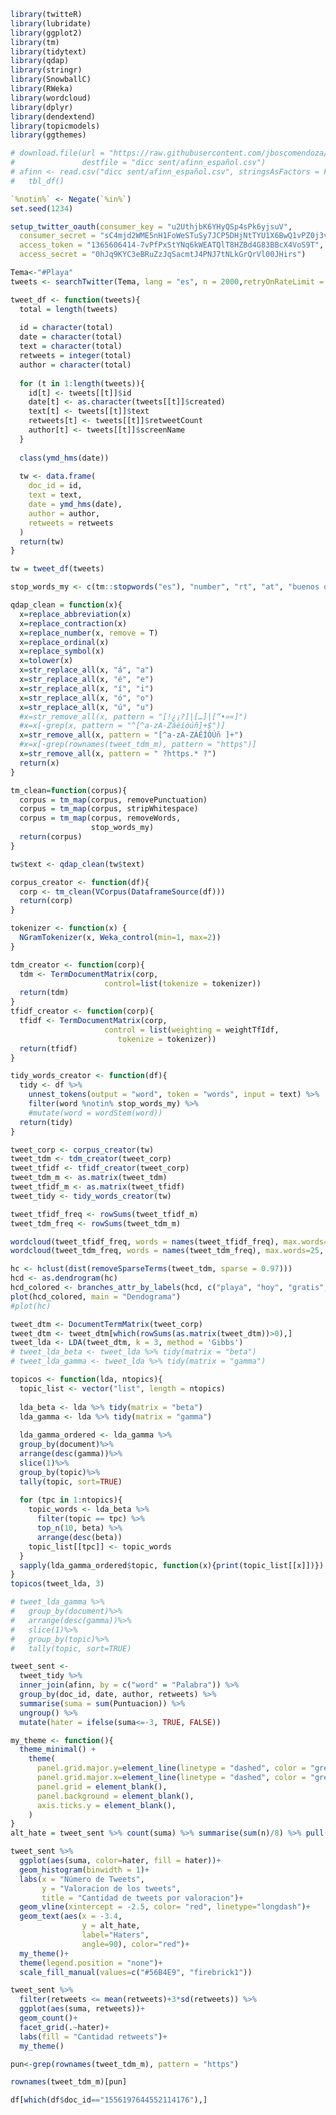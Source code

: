 ```r
library(twitteR)
library(lubridate)
library(ggplot2)
library(tm)
library(tidytext)
library(qdap)
library(stringr)
library(SnowballC)
library(RWeka)
library(wordcloud)
library(dplyr)
library(dendextend)
library(topicmodels)
library(ggthemes)

# download.file(url = "https://raw.githubusercontent.com/jboscomendoza/rpubs/master/sentimientos_afinn/lexico_afinn.en.es.csv",
#               destfile = "dicc sent/afinn_español.csv")
# afinn <- read.csv("dicc sent/afinn_español.csv", stringsAsFactors = F, fileEncoding = "latin1") %>%
#   tbl_df()

`%notin%` <- Negate(`%in%`)
set.seed(1234)

setup_twitter_oauth(consumer_key = "u2UthjbK6YHyQSp4sPk6yjsuV",
  consumer_secret = "sC4mjd2WME5nH1FoWeSTuSy7JCP5DHjNtTYU1X6BwQ1vPZ0j3v",
  access_token = "1365606414-7vPfPxStYNq6kWEATQlT8HZBd4G83BBcX4VoS9T",
  access_secret = "0hJq9KYC3eBRuZzJqSacmtJ4PNJ7tNLkGrQrVl00JHirs")

Tema<-"#Playa"
tweets <- searchTwitter(Tema, lang = "es", n = 2000,retryOnRateLimit = 100)
```

```r
tweet_df <- function(tweets){
  total = length(tweets)
  
  id = character(total)
  date = character(total)
  text = character(total)
  retweets = integer(total)
  author = character(total)
  
  for (t in 1:length(tweets)){
    id[t] <- tweets[[t]]$id
    date[t] <- as.character(tweets[[t]]$created)
    text[t] <- tweets[[t]]$text
    retweets[t] <- tweets[[t]]$retweetCount
    author[t] <- tweets[[t]]$screenName
  }
  
  class(ymd_hms(date))
  
  tw <- data.frame(
    doc_id = id,
    text = text,
    date = ymd_hms(date),
    author = author,
    retweets = retweets
  )
  return(tw)
}
```

```r
tw = tweet_df(tweets)
```

```r
stop_words_my <- c(tm::stopwords("es"), "number", "rt", "at", "buenos dias", "eramos", "d", "cada", "mas", "s", "aqui", "ref", "asi", "solo", "hacia", "aas", "aavv", "araya")

qdap_clean = function(x){
  x=replace_abbreviation(x)
  x=replace_contraction(x)
  x=replace_number(x, remove = T)
  x=replace_ordinal(x)
  x=replace_symbol(x)
  x=tolower(x)
  x=str_replace_all(x, "á", "a")
  x=str_replace_all(x, "é", "e")
  x=str_replace_all(x, "í", "i")
  x=str_replace_all(x, "ó", "o")
  x=str_replace_all(x, "ú", "u")
  #x=str_remove_all(x, pattern = "[!¿¡?]|[…]|[“•»«]")
  #x=x[-grep(x, pattern = "^[^a-zA-Záéíóúñ]+$")]
  x=str_remove_all(x, pattern = "[^a-zA-ZÁÉÍÓÚñ ]+")
  #x=x[-grep(rownames(tweet_tdm_m), pattern = "https")]
  x=str_remove_all(x, pattern = " ?https.* ?")
  return(x)
}  

tm_clean=function(corpus){
  corpus = tm_map(corpus, removePunctuation)
  corpus = tm_map(corpus, stripWhitespace)
  corpus = tm_map(corpus, removeWords,
                  stop_words_my)
  return(corpus)
}
```

```r
tw$text <- qdap_clean(tw$text)

corpus_creator <- function(df){
  corp <- tm_clean(VCorpus(DataframeSource(df)))
  return(corp)
}

tokenizer <- function(x) {
  NGramTokenizer(x, Weka_control(min=1, max=2))
}

tdm_creator <- function(corp){
  tdm <- TermDocumentMatrix(corp,
                     control=list(tokenize = tokenizer))
  return(tdm)
}
tfidf_creator <- function(corp){
  tfidf <- TermDocumentMatrix(corp,
                     control = list(weighting = weightTfIdf,
                        tokenize = tokenizer))
  return(tfidf)
}

tidy_words_creator <- function(df){
  tidy <- df %>% 
    unnest_tokens(output = "word", token = "words", input = text) %>% 
    filter(word %notin% stop_words_my) %>% 
    #mutate(word = wordStem(word))
  return(tidy)
}
```

```r
tweet_corp <- corpus_creator(tw)
tweet_tdm <- tdm_creator(tweet_corp)
tweet_tfidf <- tfidf_creator(tweet_corp)
tweet_tdm_m <- as.matrix(tweet_tdm)
tweet_tfidf_m <- as.matrix(tweet_tfidf)
tweet_tidy <- tidy_words_creator(tw)
```

```r
tweet_tfidf_freq <- rowSums(tweet_tfidf_m)
tweet_tdm_freq <- rowSums(tweet_tdm_m)

wordcloud(tweet_tfidf_freq, words = names(tweet_tfidf_freq), max.words=25, color="red")
wordcloud(tweet_tdm_freq, words = names(tweet_tdm_freq), max.words=25, color="red")
```

```r
hc <- hclust(dist(removeSparseTerms(tweet_tdm, sparse = 0.97)))
hcd <- as.dendrogram(hc)
hcd_colored <- branches_attr_by_labels(hcd, c("playa", "hoy", "gratis", "verano", "mar", "atardecer"), "red")
plot(hcd_colored, main = "Dendograma")
#plot(hc)
```

```r
tweet_dtm <- DocumentTermMatrix(tweet_corp)
tweet_dtm <- tweet_dtm[which(rowSums(as.matrix(tweet_dtm))>0),]
tweet_lda <- LDA(tweet_dtm, k = 3, method = 'Gibbs')
# tweet_lda_beta <- tweet_lda %>% tidy(matrix = "beta")
# tweet_lda_gamma <- tweet_lda %>% tidy(matrix = "gamma")
```

```r
topicos <- function(lda, ntopics){
  topic_list <- vector("list", length = ntopics)
  
  lda_beta <- lda %>% tidy(matrix = "beta")
  lda_gamma <- lda %>% tidy(matrix = "gamma")
  
  lda_gamma_ordered <- lda_gamma %>% 
  group_by(document)%>%  
  arrange(desc(gamma))%>%  
  slice(1)%>%  
  group_by(topic)%>%  
  tally(topic, sort=TRUE)
  
  for (tpc in 1:ntopics){
    topic_words <- lda_beta %>% 
      filter(topic == tpc) %>% 
      top_n(10, beta) %>% 
      arrange(desc(beta))
    topic_list[[tpc]] <- topic_words
  }
  sapply(lda_gamma_ordered$topic, function(x){print(topic_list[[x]])})
}
topicos(tweet_lda, 3)
```

```r
# tweet_lda_gamma %>% 
#   group_by(document)%>%  
#   arrange(desc(gamma))%>%  
#   slice(1)%>%  
#   group_by(topic)%>%  
#   tally(topic, sort=TRUE)
```

```r
tweet_sent <- 
  tweet_tidy %>% 
  inner_join(afinn, by = c("word" = "Palabra")) %>% 
  group_by(doc_id, date, author, retweets) %>% 
  summarise(suma = sum(Puntuacion)) %>% 
  ungroup() %>% 
  mutate(hater = ifelse(suma<=-3, TRUE, FALSE))
```

```r
my_theme <- function(){
  theme_minimal() + 
    theme(
      panel.grid.major.y=element_line(linetype = "dashed", color = "grey80"),
      panel.grid.major.x=element_line(linetype = "dashed", color = "grey80"),
      panel.grid = element_blank(), 
      panel.background = element_blank(),
      axis.ticks.y = element_blank(),
    )
}
alt_hate = tweet_sent %>% count(suma) %>% summarise(sum(n)/8) %>% pull()

tweet_sent %>% 
  ggplot(aes(suma, color=hater, fill = hater))+
  geom_histogram(binwidth = 1)+
  labs(x = "Número de Tweets",
       y = "Valoracion de los tweets",
       title = "Cantidad de tweets por valoracion")+
  geom_vline(xintercept = -2.5, color= "red", linetype="longdash")+
  geom_text(aes(x = -3.4,
                y = alt_hate,
                label="Haters",
                angle=90), color="red")+
  my_theme()+
  theme(legend.position = "none")+
  scale_fill_manual(values=c("#56B4E9", "firebrick1"))

tweet_sent %>% 
  filter(retweets <= mean(retweets)+3*sd(retweets)) %>% 
  ggplot(aes(suma, retweets))+
  geom_count()+
  facet_grid(.~hater)+
  labs(fill = "Cantidad retweets")+
  my_theme()
```

```r
pun<-grep(rownames(tweet_tdm_m), pattern = "https")

rownames(tweet_tdm_m)[pun]

df[which(df$doc_id=="1556197644552114176"),]
```

